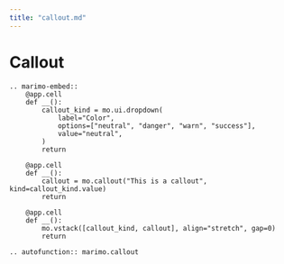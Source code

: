 ```yaml
---
title: "callout.md"
---
```


# Callout

```{eval-rst}
.. marimo-embed::
    @app.cell
    def __():
        callout_kind = mo.ui.dropdown(
            label="Color",
            options=["neutral", "danger", "warn", "success"],
            value="neutral",
        )
        return

    @app.cell
    def __():
        callout = mo.callout("This is a callout", kind=callout_kind.value)
        return

    @app.cell
    def __():
        mo.vstack([callout_kind, callout], align="stretch", gap=0)
        return
```

```{eval-rst}
.. autofunction:: marimo.callout
```
